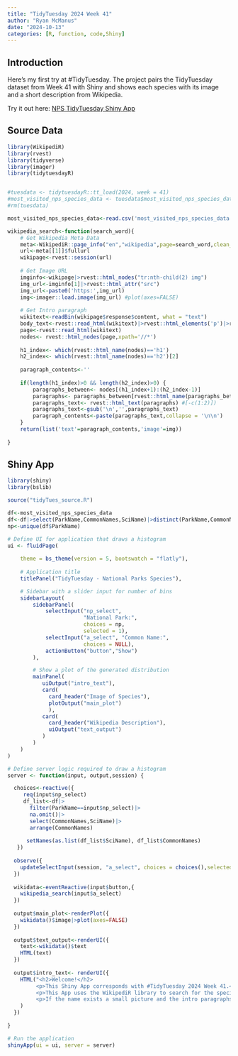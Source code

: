 ```yaml
---
title: "TidyTuesday 2024 Week 41"
author: "Ryan McManus"
date: "2024-10-13"
categories: [R, function, code,Shiny]
---
```


## Introduction

Here's my first try at #TidyTuesday. The project pairs the TidyTuesday dataset from Week 41 with Shiny and shows each species with its image and a short description from Wikipedia.

Try it out here: [NPS TidyTuesday Shiny App](https://ryanmcmanus916.shinyapps.io/tidytues/)

## Source Data

```r
library(WikipediR)
library(rvest)
library(tidyverse)
library(imager)
library(tidytuesdayR)


#tuesdata <- tidytuesdayR::tt_load(2024, week = 41)
#most_visited_nps_species_data <- tuesdata$most_visited_nps_species_data
#rm(tuesdata)

most_visited_nps_species_data<-read.csv('most_visited_nps_species_data.csv')

wikipedia_search<-function(search_word){
    # Get Wikipedia Meta Data
    meta<-WikipediR::page_info("en","wikipedia",page=search_word,clean_response=T)
    url<-meta[[1]]$fullurl
    wikipage<-rvest::session(url)
    
    # Get Image URL
    imginfo<-wikipage|>rvest::html_nodes("tr:nth-child(2) img")
    img_url<-imginfo[1]|>rvest::html_attr("src")
    img_url<-paste0('https:',img_url)
    img<-imager::load.image(img_url) #plot(axes=FALSE)
    
    # Get Intro paragraph
    wikitext<-readBin(wikipage$response$content, what = "text")
    body_text<-rvest::read_html(wikitext)|>rvest::html_elements('p')|>rvest::html_text(trim = T)
    page<-rvest::read_html(wikitext)
    nodes<- rvest::html_nodes(page,xpath='//*')
    
    h1_index<- which(rvest::html_name(nodes)=='h1')
    h2_index<- which(rvest::html_name(nodes)=='h2')[2]
    
    paragraph_contents<-''
    
    if(length(h1_index)>0 && length(h2_index)>0) {
        paragraphs_between<- nodes[(h1_index+1):(h2_index-1)]
        paragraphs<- paragraphs_between[rvest::html_name(paragraphs_between)=='p']
        paragraphs_text<- rvest::html_text(paragraphs) #[-c(1:2)])
        paragraphs_text<-gsub('\n','',paragraphs_text)
        paragraph_contents<-paste(paragraphs_text,collapse = '\n\n')
    }
    return(list('text'=paragraph_contents,'image'=img))
    
}
```

## Shiny App

```r

library(shiny)
library(bslib)

source("tidyTues_source.R")

df<-most_visited_nps_species_data
df<-df|>select(ParkName,CommonNames,SciName)|>distinct(ParkName,CommonNames,SciName)
np<-unique(df$ParkName)

# Define UI for application that draws a histogram
ui <- fluidPage(
    
    theme = bs_theme(version = 5, bootswatch = "flatly"),
  
    # Application title
    titlePanel("TidyTuesday - National Parks Species"),

    # Sidebar with a slider input for number of bins 
    sidebarLayout(
        sidebarPanel(
            selectInput("np_select",
                        "National Park:",
                        choices = np,
                        selected = 1),
            selectInput("a_select", "Common Name:",
                        choices = NULL),
            actionButton("button","Show")
        ),

        # Show a plot of the generated distribution
        mainPanel(
           uiOutput("intro_text"),
           card(
             card_header("Image of Species"),
             plotOutput("main_plot")
             ),
           card(
             card_header("Wikipedia Description"),
             uiOutput("text_output")
           )
        )
    )
)

# Define server logic required to draw a histogram
server <- function(input, output,session) {

  choices<-reactive({
     req(input$np_select)
     df_list<-df|>
       filter(ParkName==input$np_select)|>
       na.omit()|>
       select(CommonNames,SciName)|>
       arrange(CommonNames)
     
      setNames(as.list(df_list$SciName), df_list$CommonNames)
   })
  
  observe({
    updateSelectInput(session, "a_select", choices = choices(),selected = NULL)
  })
  
  wikidata<-eventReactive(input$button,{
    wikipedia_search(input$a_select)
  })
  
  output$main_plot<-renderPlot({
    wikidata()$image|>plot(axes=FALSE)
  })
  
  output$text_output<-renderUI({
    text<-wikidata()$text
    HTML(text)
  })
  
  output$intro_text<- renderUI({
    HTML("<h2>Welcome!</h2> 
         <p>This Shiny App corresponds with #TidyTuesday 2024 Week 41.</p>
         <p>This App uses the WikipediR library to search for the species scientific name on Wikipedia.</p>
         <p>If the name exists a small picture and the intro paragraphs are returned.</p>"
    )
  })
  
}

# Run the application 
shinyApp(ui = ui, server = server)


```
